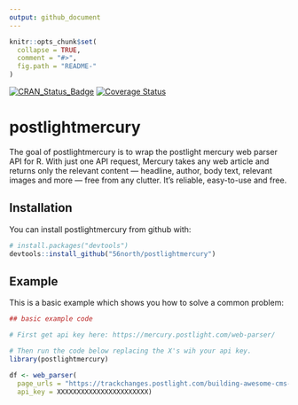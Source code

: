 ```yaml
---
output: github_document
---
```


<!-- README.md is generated from README.Rmd. Please edit that file -->

```r
knitr::opts_chunk$set(
  collapse = TRUE,
  comment = "#>",
  fig.path = "README-"
)
```

[![CRAN_Status_Badge](http://www.r-pkg.org/badges/version/postlightmercury)](https://cran.r-project.org/package=postlightmercury)
[![Coverage Status](https://img.shields.io/codecov/c/github/mikkelkrogsholm/postlightmercury/master.svg)](https://codecov.io/github/mikkelkrogsholm/postlightmercury?branch=master)


# postlightmercury

The goal of postlightmercury is to wrap the postlight mercury web parser API for R.
With just one API request, Mercury takes any web article and returns only the relevant content — headline, author, body text, relevant images and more — free from any clutter. It’s reliable, easy-to-use and free.

## Installation

You can install postlightmercury from github with:

```r
# install.packages("devtools")
devtools::install_github("56north/postlightmercury")
```

## Example

This is a basic example which shows you how to solve a common problem:

```r
## basic example code

# First get api key here: https://mercury.postlight.com/web-parser/

# Then run the code below replacing the X's wih your api key.
library(postlightmercury)

df <- web_parser(
  page_urls = "https://trackchanges.postlight.com/building-awesome-cms-f034344d8ed",
  api_key = XXXXXXXXXXXXXXXXXXXXXXX)
```


